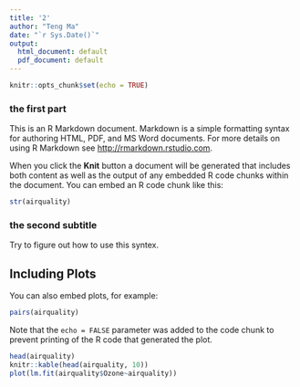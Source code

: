 ```yaml
---
title: '2'
author: "Teng Ma"
date: "`r Sys.Date()`"
output:
  html_document: default
  pdf_document: default
---
```


```r
knitr::opts_chunk$set(echo = TRUE)
```

### the first part

This is an R Markdown document. Markdown is a simple formatting syntax for authoring HTML, PDF, and MS Word documents. For more details on using R Markdown see <http://rmarkdown.rstudio.com>.

When you click the **Knit** button a document will be generated that includes both content as well as the output of any embedded R code chunks within the document. You can embed an R code chunk like this:

```r
str(airquality)
```

### the second subtitle

Try to figure out how to use this syntex.

## Including Plots

You can also embed plots, for example:

```r
pairs(airquality)
```

Note that the `echo = FALSE` parameter was added to the code chunk to prevent printing of the R code that generated the plot.

```r
head(airquality)
knitr::kable(head(airquality, 10))
plot(lm.fit(airquality$Ozone~airquality))
```

